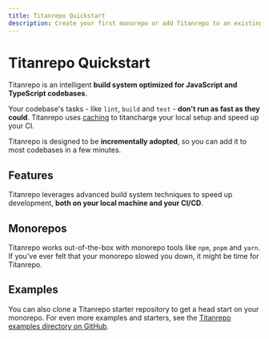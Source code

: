 ```yaml
---
title: Titanrepo Quickstart
description: Create your first monorepo or add Titanrepo to an existing project.
---
```



# Titanrepo Quickstart

Titanrepo is an intelligent **build system optimized for JavaScript and TypeScript codebases**.

Your codebase's tasks - like `lint`, `build` and `test` - **don't run as fast as they could**. Titanrepo uses [caching](/docs/core-concepts/caching) to titancharge your local setup and speed up your CI.

Titanrepo is designed to be **incrementally adopted**, so you can add it to most codebases in a few minutes.

<QuickStartArea />

## Features

Titanrepo leverages advanced build system techniques to speed up development, **both on your local machine and your CI/CD**.

<LearnMoreArea />

## Monorepos

Titanrepo works out-of-the-box with monorepo tools like `npm`, `pnpm` and `yarn`. If you've ever felt that your monorepo slowed you down, it might be time for Titanrepo.

<MonoreposArea />

## Examples

You can also clone a Titanrepo starter repository to get a head start on your monorepo. For even more examples and starters, see the [Titanrepo examples directory on GitHub](https://github.com/khulnasoft/titanrepo/tree/main/examples).

<ExamplesArea />

